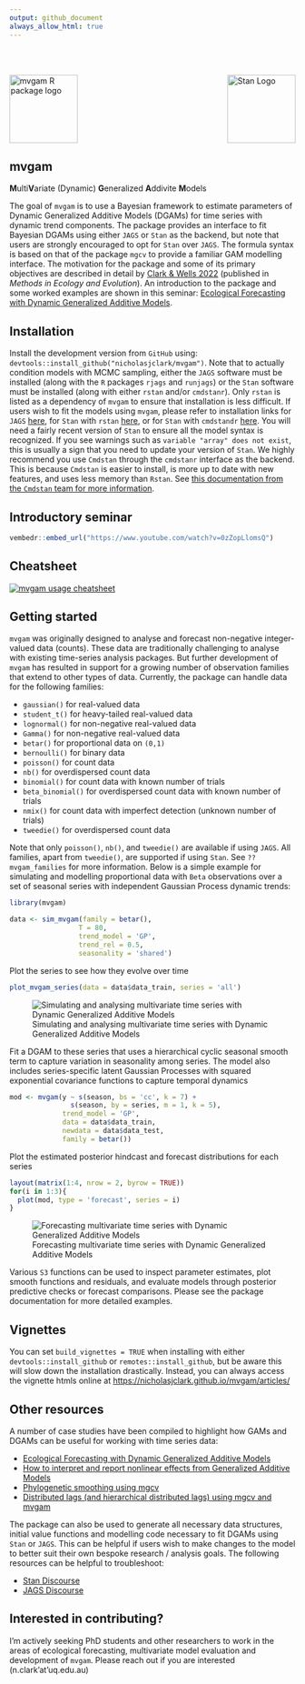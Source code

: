 ```yaml
---
output: github_document
always_allow_html: true
---
```

<br>
<br>

<img src="man/figures/mvgam_logo.png" width = 120 alt="mvgam R package logo"/>[<img src="https://raw.githubusercontent.com/stan-dev/logos/master/logo_tm.png" align="right" width=120 alt="Stan Logo"/>](https://mc-stan.org/)

## mvgam
**M**ulti**V**ariate (Dynamic) **G**eneralized **A**ddivite **M**odels

The goal of `mvgam` is to use a Bayesian framework to estimate parameters of Dynamic Generalized Additive Models (DGAMs) for time series with dynamic trend components. The package provides an interface to fit Bayesian DGAMs using either `JAGS` or `Stan` as the backend, but note that users are strongly encouraged to opt for `Stan` over `JAGS`. The formula syntax is based on that of the package `mgcv` to provide a familiar GAM modelling interface. The motivation for the package and some of its primary objectives are described in detail by [Clark & Wells 2022](https://besjournals.onlinelibrary.wiley.com/doi/10.1111/2041-210X.13974) (published in *Methods in Ecology and Evolution*). An introduction to the package and some worked examples are shown in this seminar: [Ecological Forecasting with Dynamic Generalized Additive Models](https://www.youtube.com/watch?v=0zZopLlomsQ){target="_blank"}.
  
## Installation
Install the development version from `GitHub` using:
`devtools::install_github("nicholasjclark/mvgam")`. Note that to actually condition models with MCMC sampling, either the `JAGS` software must be installed (along with the `R` packages `rjags` and `runjags`) or the `Stan` software must be installed (along with either `rstan` and/or `cmdstanr`). Only `rstan` is listed as a dependency of `mvgam` to ensure that installation is less difficult. If users wish to fit the models using `mvgam`, please refer to installation links for `JAGS` [here](https://sourceforge.net/projects/mcmc-jags/files/), for `Stan` with `rstan` [here](https://mc-stan.org/users/interfaces/rstan), or for `Stan` with `cmdstandr` [here](https://mc-stan.org/cmdstanr/). You will need a fairly recent version of `Stan` to ensure all the model syntax is recognized. If you see warnings such as `variable "array" does not exist`, this is usually a sign that you need to update your version of `Stan`. We highly recommend you use `Cmdstan` through the `cmdstanr` interface as the backend. This is because `Cmdstan` is easier to install, is more up to date with new features, and uses less memory than `Rstan`. See [this documentation from the `Cmdstan` team for more information](http://mc-stan.org/cmdstanr/articles/cmdstanr.html#comparison-with-rstan). 

## Introductory seminar
```r
vembedr::embed_url("https://www.youtube.com/watch?v=0zZopLlomsQ")
```

## Cheatsheet
[![`mvgam` usage cheatsheet](https://github.com/nicholasjclark/mvgam/raw/master/misc/mvgam_cheatsheet.png)](https://github.com/nicholasjclark/mvgam/raw/master/misc/mvgam_cheatsheet.pdf)

## Getting started
`mvgam` was originally designed to analyse and forecast non-negative integer-valued data (counts). These data are traditionally challenging to analyse with existing time-series analysis packages. But further development of `mvgam` has resulted in support for a growing number of observation families that extend to other types of data. Currently, the package can handle data for the following families:  
  
* `gaussian()` for real-valued data 
* `student_t()` for heavy-tailed real-valued data
* `lognormal()` for non-negative real-valued data
* `Gamma()` for non-negative real-valued data
* `betar()` for proportional data on `(0,1)`
* `bernoulli()` for binary data
* `poisson()` for count data
* `nb()` for overdispersed count data
* `binomial()` for count data with known number of trials
* `beta_binomial()` for overdispersed count data with known number of trials
* `nmix()` for count data with imperfect detection (unknown number of trials)
* `tweedie()` for overdispersed count data
  
Note that only `poisson()`, `nb()`, and `tweedie()` are available if using `JAGS`. All families, apart from `tweedie()`, are supported if using `Stan`. See `??mvgam_families` for more information. Below is a simple example for simulating and modelling proportional data with `Beta` observations over a set of seasonal series with independent Gaussian Process dynamic trends:
```r
library(mvgam)
```

```r
data <- sim_mvgam(family = betar(),
                 T = 80,
                 trend_model = 'GP',
                 trend_rel = 0.5, 
                 seasonality = 'shared')
```

Plot the series to see how they evolve over time
```r
plot_mvgam_series(data = data$data_train, series = 'all')
```
![Simulating and analysing multivariate time series with Dynamic Generalized Additive Models](man/figures/README-beta_sim-1.png)

Fit a DGAM to these series that uses a hierarchical cyclic seasonal smooth term to capture variation in seasonality among series. The model also includes series-specific latent Gaussian Processes with squared exponential covariance functions to capture temporal dynamics
```r
mod <- mvgam(y ~ s(season, bs = 'cc', k = 7) +
               s(season, by = series, m = 1, k = 5),
             trend_model = 'GP',
             data = data$data_train,
             newdata = data$data_test,
             family = betar())
```

Plot the estimated posterior hindcast and forecast distributions for each series
```r
layout(matrix(1:4, nrow = 2, byrow = TRUE))
for(i in 1:3){
  plot(mod, type = 'forecast', series = i)
}
```

![Forecasting multivariate time series with Dynamic Generalized Additive Models](man/figures/README-beta_fc-1.png)

Various `S3` functions can be used to inspect parameter estimates, plot smooth functions and residuals, and evaluate models through posterior predictive checks or forecast comparisons. Please see the package documentation for more detailed examples.

## Vignettes
You can set `build_vignettes = TRUE` when installing with either `devtools::install_github` or `remotes::install_github`, but be aware this will slow down the installation drastically. Instead, you can always access the vignette htmls online at [https://nicholasjclark.github.io/mvgam/articles/](https://nicholasjclark.github.io/mvgam/articles/)

## Other resources
A number of case studies have been compiled to highlight how GAMs and DGAMs can be useful for working with time series data:
  
* [Ecological Forecasting with Dynamic Generalized Additive Models](https://www.youtube.com/watch?v=0zZopLlomsQ){target="_blank"}
* [How to interpret and report nonlinear effects from Generalized Additive Models](https://ecogambler.netlify.app/blog/interpreting-gams/){target="_blank"}
* [Phylogenetic smoothing using mgcv](https://ecogambler.netlify.app/blog/phylogenetic-smooths-mgcv/){target="_blank"}
* [Distributed lags (and hierarchical distributed lags) using mgcv and mvgam](https://ecogambler.netlify.app/blog/distributed-lags-mgcv/){target="_blank"}
  
The package can also be used to generate all necessary data structures, initial value functions and modelling code necessary to fit DGAMs using `Stan` or `JAGS`. This can be helpful if users wish to make changes to the model to better suit their own bespoke research / analysis goals. The following resources can be helpful to troubleshoot:
  
* [Stan Discourse](https://discourse.mc-stan.org/)
* [JAGS Discourse](https://sourceforge.net/projects/mcmc-jags/)

## Interested in contributing?
I'm actively seeking PhD students and other researchers to work in the areas of ecological forecasting, multivariate model evaluation and development of `mvgam`. Please reach out if you are interested (n.clark'at'uq.edu.au)
